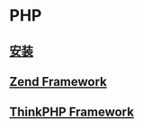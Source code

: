 =PHP=

==[[install|安装]]==

==[[framework/zend/index|Zend Framework]]==

==[[framework/thinkphp/index|ThinkPHP Framework]]==
